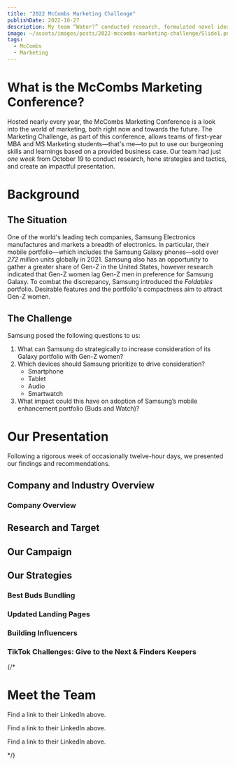```yaml
---
title: "2022 McCombs Marketing Challenge"
publishDate: 2022-10-27
description: My team “Water?” conducted research, formulated novel ideas and marketing campaigns, and presented our solutions at the 2022 McCombs Marketing Challenge, earning a spot in the top four as finalists.
image: ~/assets/images/posts/2022-mccombs-marketing-challenge/Slide1.png
tags:
  - McCombs
  - Marketing
---
```





# What is the McCombs Marketing Conference?

Hosted nearly every year, the McCombs Marketing Conference is a look into the world of marketing, both right now and towards the future. The Marketing Challenge, as part of this conference, allows teams of first-year MBA and MS Marketing students—that's me—to put to use our burgeoning skills and learnings based on a provided business case. Our team had just *one week* from October 19 to conduct research, hone strategies and tactics, and create an impactful presentation.

# Background

## The Situation

One of the world's leading tech companies, Samsung Electronics manufactures and markets a breadth of electronics. In particular, their mobile portfolio—which includes the Samsung Galaxy phones—sold over *272 million* units globally in 2021. Samsung also has an opportunity to gather a greater share of Gen-Z in the United States, however research indicated that Gen-Z women lag Gen-Z men in preference for Samsung Galaxy. To combat the discrepancy, Samsung introduced the *Foldables* portfolio. Desirable features and the portfolio's compactness aim to attract Gen-Z women.

## The Challenge

Samsung posed the following questions to us:

1. What can Samsung do strategically to increase consideration of its Galaxy portfolio with Gen-Z women?
2. Which devices should Samsung prioritize to drive consideration?
    - Smartphone
    - Tablet
    - Audio
    - Smartwatch
3. What impact could this have on adoption of Samsung’s mobile enhancement portfolio (Buds and Watch)?

# Our Presentation

Following a rigorous week of occasionally twelve-hour days, we presented our findings and recommendations.

## Company and Industry Overview

### Company Overview

<PostImage
  src={Slide4} 
  alt="idk"
/>

<PostImage
  src={Slide5}
  alt="idk"
/>

<PostImage
  src={Slide6}
  alt="idk"
/>

## Research and Target
<PostImage
  src={Slide8}
  alt="idk"
/>

<PostImage
  src={Slide12}
  alt="idk"
/>

<PostImage
  src={Slide13}
  alt="idk"
/>

## Our Campaign
<PostImage
  src={Slide15}
  alt="idk"
/>

## Our Strategies

### Best Buds Bundling
<PostImage
  src={Slide16}
  alt="idk"
/>


### Updated Landing Pages
<PostImage
  src={Slide17}
  alt="idk"
/>


### Building Influencers
<PostImage
  src={Slide19}
  alt="idk"
/>

### TikTok Challenges: Give to the Next & Finders Keepers
<PostImage
  src={Slide20}
  alt="idk"
/>



{/*

# Meet the Team

<!--<h3 className="flex items-center">Abby Nichols<a href="#"><Icon name="simple-icons:linkedin" class="w-7 h-7 ml-4"/></a></h3>-->

Find a link to their LinkedIn above.


<!--<h3 className="flex items-center">Michael Opiela<a href="#"><Icon name="simple-icons:linkedin" class="w-7 h-7 ml-4"/></a></h3>-->

Find a link to their LinkedIn above.


<!--<h3 className="flex items-center">Erika Campoverde<a href="#"><Icon name="simple-icons:linkedin" class="w-7 h-7 ml-4"/></a></h3>-->

Find a link to their LinkedIn above.


*/}



